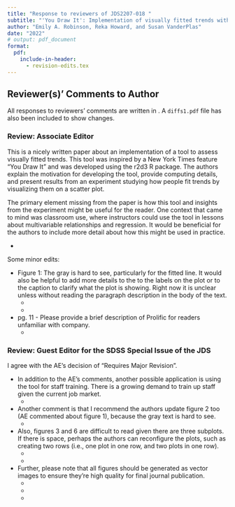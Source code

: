 ```yaml
---
title: "Response to reviewers of JDS2207-018 "
subtitle: "'You Draw It': Implementation of visually fitted trends with `r2d3`"
author: "Emily A. Robinson, Reka Howard, and Susan VanderPlas"
date: "2022"
# output: pdf_document
format: 
  pdf:
    include-in-header:
      - revision-edits.tex
---
```


## Reviewer(s)' Comments to Author

All responses to reviewers' comments are written in \response{blue}. A `diffs1.pdf` file has also been included to show changes.

<!-- \todo{Need to address yet.} \dubcheck{Double check / review.} -->

### Review: Associate Editor

This is a nicely written paper about an implementation of a tool to assess visually fitted trends. This tool was inspired by a New York Times feature "You Draw It" and was developed using the r2d3 R package. The authors explain the motivation for developing the tool, provide computing details, and present results from an experiment studying how people fit trends by visualizing them on a scatter plot.

The primary element missing from the paper is how this tool and insights from the experiment might be useful for the reader. One context that came to mind was classroom use, where instructors could use the tool in lessons about multivariable relationships and regression. It would be beneficial for the authors to include more detail about how this might be used in practice.

+ \response{We added a discussion section to address the appllicaiton of teaching and training by connecting the idea of the tool being used for interactive reading (NYT), interactive testing (our study), and interactive teaching/training (future applicaiton).}


Some minor edits:

+ Figure 1: The gray is hard to see, particularly for the fitted line. It would also be helpful to add more details to the to the labels on the plot or to the caption to clarify what the plot is showing. Right now it is unclear unless without reading the paragraph description in the body of the text.
  + \response{Figure 1's readability was increased by changing the text on the graphic to black, darkening the gray and alpha blending of the shaded rectangle regions, making the points open circles rather than closed, and darking the gray and increasing the alpha blending of the fitted line.}
  + \response{We elaborated in the caption for figure 1 to clarify what the plot is showing: "Demonstration of a viewer's engagement with a scatterplot showing the weekly average gas prices in the United States, from 2019-June 2022. The veiwer might perform several cognitive operations such as assessing points to determine outliers, fitting a rough mental smooth/trend line (overlaying solid gray line), and using additional contextual information from long term memory to explain the variation (shaded rectangular gray regions annotated in black text)."}

+ pg. 11 - Please provide a brief description of Prolific for readers unfamiliar with company.
  + \response{A breif description of prolific, "a crowd sourcing platform for researchers to recruit participants for their online studies," was added to the Validation Study section.}


### Review: Guest Editor for the SDSS Special Issue of the JDS

I agree with the AE’s decision of “Requires Major Revision”. 

+ In addition to the AE’s comments, another possible application is using the tool for staff training. There is a growing demand to train up staff given the current job market.
  + \response{We added a discussion section to address the appllicaiton of teaching and training by connecting the idea of the tool being used for interactive reading (NYT), interactive testing (our study), and interactive teaching/training (future applicaiton).}

+ Another comment is that I recommend the authors update figure 2 too (AE commented about figure 1), because the gray text is hard to see. 
  + \response{Figure 2 is a screenshot directly from the New York Times website used to demonstrate the use of the 'You Draw It' feature for interactive reading. While we could try to recreate this image or modify the colors, this changes the actual figure shown to readers in the New York Times.}

+ Also, figures 3 and 6 are difficult to read given there are three subplots. If there is space, perhaps the authors can reconfigure the plots, such as creating two rows (i.e., one plot in one row, and two plots in one row). 
  + \response{Figure 3 was reconstructed to provide the three subplots in vertical order spanning an entire page for better visability. As these subplots have a natural flow, we did not want to interupt this by creating a 2 + 1 subplot figure structure.}
  + \response{Figure 6 was reconstructed to provide a 1 + 2 subplot figure structure, keeping the two predicted plots from different models next to each other in the second row.}

+ Further, please note that all figures should be generated as vector images to ensure they’re high quality for final journal publication.
  + \response{Figure 1, Figure 5, and Figure 6 were generated within R and saved directly to pdf files from within the R environment. We expect these are all vector compatible; please let us know if this isn't sufficient or if we should use a different graphics device.}
  + \response{Figure 2 and Figure 3 were screenshots taken from websites. We zoomed in on a high quality screen and took a screenshot; saved as high resolution png files.}
  + \response{Figure 4 was sketched using an online tool; saving this as an svg changes the appearance of the font type and we would like to keep the sketched font. We saved this at the highest resoultion the tool allowed as a png file.}
  
<!-- latexdiff C:/Users/erobin17/Documents/publications/2022-sdss-you-draw-it-manuscript/original-2022-sdss-you-draw-it-manuscript.tex C:/Users/erobin17/Documents/publications/2022-sdss-you-draw-it-manuscript/2022-sdss-you-draw-it-manuscript.tex > C:/Users/erobin17/Documents/publications/2022-sdss-you-draw-it-manuscript/diffs1.tex -->



  
  